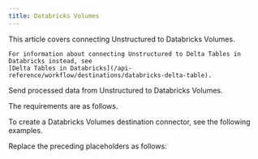 ```yaml
---
title: Databricks Volumes
---
```


<Note>
    This article covers connecting Unstructured to Databricks Volumes.
    
    For information about connecting Unstructured to Delta Tables in Databricks instead, see 
    [Delta Tables in Databricks](/api-reference/workflow/destinations/databricks-delta-table).
</Note>

Send processed data from Unstructured to Databricks Volumes.

The requirements are as follows.


<DatabricksVolumesPrerequisites />

To create a Databricks Volumes destination connector, see the following examples.


<CodeGroup>
    <DatabricksVolumesSDK />
    <DatabricksVolumesAPIRESTCreate />
</CodeGroup>

Replace the preceding placeholders as follows:


<DatabricksVolumesAPIPlaceholders />

